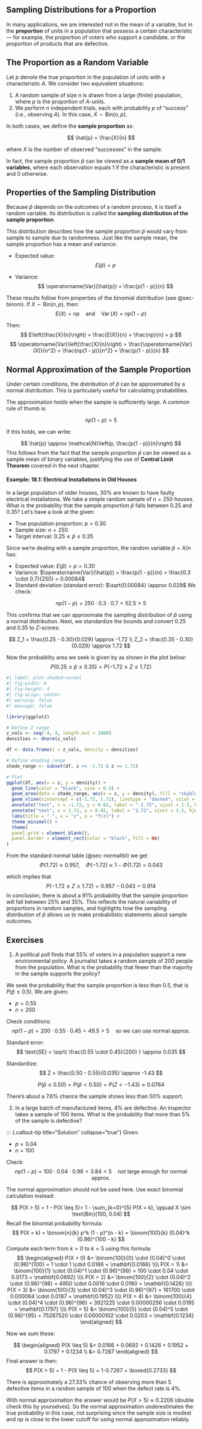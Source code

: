 ## Sampling Distributions for a Proportion {#sec-sampldist-prop}
In many applications, we are interested not in the mean of a variable, but in the **proportion** of units in a population that possess a certain characteristic — for example, the proportion of voters who support a candidate, or the proportion of products that are defective.



## The Proportion as a Random Variable
Let $p$ denote the true proportion in the population of units with a characteristic $A$. We consider two equivalent situations:

1. A random sample of size $n$ is drawn from a large (finite) population, where $p$ is the proportion of $A$-units.
2. We perform $n$ independent trials, each with probability $p$ of "success" (i.e., observing $A$). In this case, $X \sim \text{Bin}(n, p)$.

In both cases, we define the **sample proportion** as:

$$
\hat{p} = \frac{X}{n}
$$

where $X$ is the number of observed "successes" in the sample.

In fact, the sample proportion $\hat{p}$ can be viewed as a **sample mean of 0/1 variables**, where each observation equals 1 if the characteristic is present and 0 otherwise. 

##  Properties of the Sampling Distribution


Because $\hat{p}$ depends on the outcomes of a random process, it is itself a random variable. Its distribution is called the **sampling distribution of the sample proportion**.

This distribution describes how the sample proportion $\hat{p}$ would vary from sample to sample due to randomness.
Just like the sample mean, the sample proportion has a mean and variance:

- Expected value:
$$
E(\hat{p}) = p
$$

- Variance:
$$
\operatorname{Var}(\hat{p}) = \frac{p(1 - p)}{n}
$$

These results follow from properties of the binomial distribution (see @sec-binom). If $X \sim \text{Bin}(n, p)$, then:
$$
E(X) = np \quad \text{and} \quad \operatorname{Var}(X) = np(1 - p)
$$

Then:
$$
E\left(\frac{X}{n}\right) = \frac{E(X)}{n} = \frac{np}{n} =  p
$$
$$
\operatorname{Var}\left(\frac{X}{n}\right) = \frac{\operatorname{Var}(X)}{n^2} = \frac{np(1 - p)}{n^2} = \frac{p(1 - p)}{n}
$$

## Normal Approximation of the Sample Proportion
Under certain conditions, the distribution of $\hat{p}$ can be approximated by a normal distribution. This is particularly useful for calculating probabilities.

The approximation holds when the sample is sufficiently large. A common rule of thumb is:

$$
np(1 - p) > 5
$$

If this holds, we can write:

$$
\hat{p} \approx \mathcal{N}\left(p, \frac{p(1 - p)}{n}\right)
$$
This follows from the fact that the sample proportion $\hat{p}$ can be viewed as a sample mean of binary variables, justifying the use of **Central Limit Theorem** covered in the next chapter.


#### Example: 18.1: Electrical Installations in Old Houses {.unnumbered}
In a large population of older houses, 30% are known to have faulty electrical installations. We take a simple random sample of $n = 250$ houses.
What is the probability that the sample proportion $\hat{p}$ falls between 0.25 and 0.35?
Let's have a look at the given:

- True population proportion: $p = 0.30$
- Sample size: $n = 250$
- Target interval: $0.25 \leq \hat{p} \leq 0.35$

Since we're dealing with a sample proportion, the random variable $\hat{p} = X/n$ has:

- Expected value: $E(\hat{p}) = p = 0.30$
- Variance: $\operatorname{Var}(\hat{p}) = \frac{p(1 - p)}{n} = \frac{0.3 \cdot 0.7}{250} = 0.00084$
- Standard deviation (standard error): $\sqrt{0.00084} \approx 0.029$
We check:

$$
np(1 - p) = 250 \cdot 0.3 \cdot 0.7 = 52.5 > 5
$$

This confirms that we can approximate the sampling distribution of $\hat{p}$ using a normal distribution. Next, we standardize the bounds and convert 0.25 and 0.35 to $Z$-scores:

$$
Z_1 = \frac{0.25 - 0.30}{0.029} \approx -1.72 \\
Z_2 = \frac{0.35 - 0.30}{0.029} \approx 1.72
$$

Now the probaiblity area we seek is given by as shown in the plot below:
$$
P(0.25 \leq \hat{p} \leq 0.35) = P(-1.72 \leq Z \leq 1.72)
$$


```r
#| label: plot-shaded-normal
#| fig-width: 6
#| fig-height: 4
#| fig-align: center
#| warning: false
#| message: false

library(ggplot2)

# Define Z range
z_vals <- seq(-4, 4, length.out = 1000)
densities <- dnorm(z_vals)

df <- data.frame(z = z_vals, density = densities)

# Define shading range
shade_range <- subset(df, z >= -1.72 & z <= 1.72)

# Plot
ggplot(df, aes(x = z, y = density)) +
  geom_line(color = "black", size = 0.5) +
  geom_area(data = shade_range, aes(x = z, y = density), fill = "skyblue", alpha = 0.8) +
  geom_vline(xintercept = c(-1.72, 1.72), linetype = "dashed", color = "black") +
  annotate("text", x = -1.72, y = 0.02, label = "-1.72", vjust = 1.5, hjust = 1.1) +
  annotate("text", x = 1.72, y = 0.02, label = "1.72", vjust = 1.5, hjust = -0.1) +
  labs(title = " ", x = "z", y = "f(z)") +
  theme_minimal() +
  theme(
  panel.grid = element_blank(),   
  panel.border = element_rect(color = "black", fill = NA)       
)
```

From the standard normal table (@sec-normaltbl) we get
$$
\Phi(1.72) \approx 0.957,\quad \Phi(-1.72) \approx  1-\Phi(1.72)  = 0.043
$$

which implies that
$$
P(-1.72 \leq Z \leq 1.72) = 0.957 - 0.043 = 0.914
$$
In conclusion, there is about a 91% probability that the sample proportion will fall between 25% and 35%. This reflects the natural variability of proportions in random samples, and highlights how the sampling distribution of $\hat{p}$ allows us to make probabilistic statements about sample outcomes.

## Exercises

1. A political poll finds that 55% of voters in a population support a new environmental policy. A journalist takes a random sample of 200 people from the population. What is the probability that fewer than the majority in the sample supports the policy?

::: {.callout-tip title="Solution" collapse="true"}
We seek the probability that the sample proportion is less than 0.5, that is $P(\hat{p} \leq 0.5)$. We are given:

- $p = 0.55$
- $n = 200$

Check conditions:
$$
np(1 - p) = 200 \cdot 0.55 \cdot 0.45 = 49.5 > 5 \quad \text{so we can use normal approx.}
$$

Standard error:
$$
\text{SE} = \sqrt{ \frac{0.55 \cdot 0.45}{200} } \approx 0.035
$$

Standardize:
$$
Z = \frac{0.50 - 0.55}{0.035} \approx -1.43
$$

$$
P(\hat{p} \leq 0.50) = P(\hat{p} < 0.50) = P(Z < -1.43) \approx 0.0764
$$

There’s about a 7.6% chance the sample shows less than 50% support.
:::


2. In a large batch of manufactured items, 4% are defective. An inspector takes a sample of 100 items. What is the probability that more than 5% of the sample is defective?

::: {.callout-tip title="Solution" collapse="true"}
Given:

- $p = 0.04$
- $n = 100$

Check:
$$
np(1 - p) = 100 \cdot 0.04 \cdot 0.96 = 3.84 \lt 5 \quad \text{not large enough for normal approx.}
$$

The normal approximation should not be used here. Use exact binomial calculation instead:

$$
P(X > 5) = 1 - P(X \leq 5)=  1 - \sum_{k=0}^{5} P(X = k), \qquad X \sim \text{Bin}(100, 0.04)
$$
Recall the binomial probability formula:
$$
P(X = k) = \binom{n}{k} p^k (1 - p)^{n - k} = \binom{100}{k} (0.04)^k (0.96)^{100 - k}
$$
Compute each term from $k = 0$ to $k = 5$ using this formula:
$$
\begin{aligned}
P(X = 0) &= \binom{100}{0} \cdot (0.04)^0 \cdot (0.96)^{100}
= 1 \cdot 1 \cdot 0.0166 = \mathbf{0.0166} \\\\
P(X = 1) &= \binom{100}{1} \cdot (0.04)^1 \cdot (0.96)^{99}
= 100 \cdot 0.04 \cdot 0.0173 = \mathbf{0.0692} \\\\
P(X = 2) &= \binom{100}{2} \cdot (0.04)^2 \cdot (0.96)^{98}
= 4950 \cdot 0.0016 \cdot 0.0180 = \mathbf{0.1426} \\\\
P(X = 3) &= \binom{100}{3} \cdot (0.04)^3 \cdot (0.96)^{97}
= 161700 \cdot 0.000064 \cdot 0.0187 = \mathbf{0.1952} \\\\
P(X = 4) &= \binom{100}{4} \cdot (0.04)^4 \cdot (0.96)^{96}
= 3921225 \cdot 0.00000256 \cdot 0.0195 = \mathbf{0.1797} \\\\
P(X = 5) &= \binom{100}{5} \cdot (0.04)^5 \cdot (0.96)^{95}
= 75287520 \cdot 0.00000102 \cdot 0.0203 = \mathbf{0.1234}
\end{aligned}
$$

Now we sum these:

$$
\begin{aligned}
P(X \leq 5) &= 0.0166 + 0.0692 + 0.1426 + 0.1952 + 0.1797 + 0.1234 \\
&=  0.7267
\end{aligned}
$$
Final answer is then:
$$
P(X > 5) = 1 - P(X \leq 5) = 1-0.7267 = \boxed{0.2733}
$$

There is approximately a 27.33% chance of observing more than 5 defective items in a random sample of 100 when the defect rate is 4%.

With normal approximation the answer would be $P(X > 5) \approx 0.2206$ (double check this by yourselves). So the normal approximation underestimates the true probability in this case, not surprising since the sample size is modest and $np$ is close to the lower cutoff for using normal approximation reliably.

